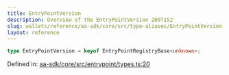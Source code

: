 ```yaml
---
title: EntryPointVersion
description: Overview of the EntryPointVersion 2097152
slug: wallets/reference/aa-sdk/core/src/type-aliases/EntryPointVersion
layout: reference
---
```


```ts
type EntryPointVersion = keyof EntryPointRegistryBase<unknown>;
```

Defined in: [aa-sdk/core/src/entrypoint/types.ts:20](https://github.com/alchemyplatform/aa-sdk/blob/923a52171f7246172caf350853843e6680197da9/aa-sdk/core/src/entrypoint/types.ts#L20)
